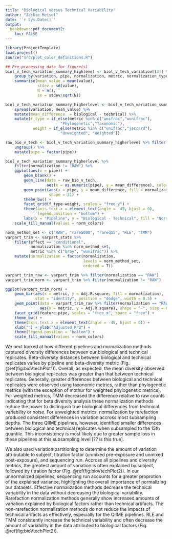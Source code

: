 ```yaml
---
title: "Biological versus Technical Variability"
author: "Jackie Meisel"
date: '`r Sys.Date()`'
output:
  bookdown::pdf_document2: 
    toc: FALSE
---
```

<!-- differences between beta diversity metrics  -->
<!--
Biological versus technical variation results section, comparison of pairwise distances between biological and technical replicates and partitioning total variation into biological and technical components. 
-->

```r
library(ProjectTemplate)
load.project()
source("src/plot_color_definitions.R")
```

```r
## Pre-processing data for figure(s)
biol_v_tech_variation_summary_highlevel <- biol_v_tech_variation[[3]] %>% 
    group_by(variation, pipe, normalization, metric, normalization_type) %>%
    summarise(mean_value = mean(value), 
              stdev = sd(value), 
              N = n(), 
              se = stdev/sqrt(N))

biol_v_tech_variation_summary_higherlevel <- biol_v_tech_variation_summary_highlevel[, 1:6] %>%
    spread(variation, mean_value) %>%
    mutate(mean_difference  = biological - technical) %>% 
    mutate(f_type = if_else(metric %in% c("unifrac","wunifrac"), 
                        "Phylogenetic","Taxonomic"),
            weight = if_else(metric %in% c("unifrac","jaccard"),
                        "Unweighted", "Weighted"))

```

```r
raw_bio_v_tech <- biol_v_tech_variation_summary_higherlevel %>% filter(normalization == "RAW") %>% 
    ungroup() %>% 
    mutate(pipe = factor(pipe))

biol_v_tech_variation_summary_higherlevel %>% 
    filter(normalization != "RAW") %>% 
    ggplot(aes(x = pipe)) + 
        geom_blank() + 
        geom_line(data = raw_bio_v_tech, 
                  aes(x = as.numeric(pipe), y = mean_difference), color = "grey60") + 
        geom_point(aes(x = pipe, y = mean_difference, fill = normalization),
                   shape = 21) + 
        theme_bw() + 
        facet_grid(f_type~weight, scales = "free_y") + 
        theme(axis.text.x = element_text(angle = -45, hjust = 0),
              legend.position = "bottom") + 
        labs(x = "Pipeline", y = "Biological - Technical", fill = "Normalization") +
    scale_fill_manual(values = norm_colors)
```

```r
norm_method_set <- c("RAW", "rare5000", "rareq15", "RLE", "TMM")
varpart_trim <- varpart_stats %>% 
    filter(effect == "conditional", 
           normalization %in% norm_method_set, 
           metric %in% c("bray", "wunifrac")) %>%
    mutate(normalization = factor(normalization, 
                                  levels = norm_method_set, 
                                  ordered = T))

varpart_trim_raw <- varpart_trim %>% filter(normalization == "RAW")
varpart_trim_norm <- varpart_trim %>% filter(normalization != "RAW")

ggplot(varpart_trim_norm) +
    geom_bar(aes(x = metric, y = Adj.R.square, fill = normalization),
             stat = "identity", position = "dodge", width = 0.5) +
    geom_point(data = varpart_trim_raw %>% filter(normalization == "RAW"),
               aes(x = metric, y = Adj.R.square), shape = "-", size = 8) +
    facet_grid(feature~pipe, scales = "free_x", space = "free") +
    theme_bw() +
    theme(axis.text.x = element_text(angle = -45, hjust = 0)) +
    xlab("") + ylab("Adjusted R^2") +
    theme(legend.position = "bottom") + 
    scale_fill_manual(values = norm_colors)

``` 

We next looked at how different pipelines and normalization methods captured diversity differences between our biological and technical replicates. 
Beta-diversity distances between biological and technical replicates varies by pipeline and beta-diversity metric (Fig. \@ref(fig:bioVtechPlot1)). 
Overall, as expected, the mean diversity observed between biological replicates was greater than that between technical replicates. 
Generally, greater differences between biological and technical replicates were observed using taxonomic metrics, rather than phylogenetic metrics (with the exception of mothur for weighted phylogenetic metrics).
For weighted metrics, TMM decreased the difference relative to raw counts indicating that for beta diversity analysis these normalization methods reduce the power to distingush true biological differences from technical variability or noise. 
For unweighted metrics, normalization by rarefaction produced consistent differences in variation accross most subsampling depths. 
The three QIIME pipelines, however, identified smaller differences between biological and technical replicates when subsampled to the 15th quantile. 
This inconsistency is most likely due to greater sample loss in these pipelines at this subsampling level [?? is this true]. 

We also used variation partitioning to determine the amount of variation attributable to subject, titration factor (unmixed pre-exposure and unmixed post-exposure), and sequencing run. 
Accross all pipelines and diversity metrics, the greatest amount of variation is often explained by subject, followed by titration factor (Fig. \@ref(fig:bioVtechPlot2)). 
In our unnormalized pipelines, sequencing run accounts for a greater proprotion of the explained variance, highlighting the overall importance of normalizing our datasets. 
Effective normalization methods decrease the technical variability in the data without decreasing the biological variability. 
Rarefaction normalization methods generally show increased amounts of variation explained by biological factors rather than technical artifacts. 
The non-rarefaction normalization methods do not reduce the impacts of technical arifacts as effectively, especially for the QIIME pipelines. 
RLE and TMM consistently increase the technical variability and often decrease the amount of variability in the data attributed to biological factors (Fig. \@ref(fig:bioVtechPlot2)).  

